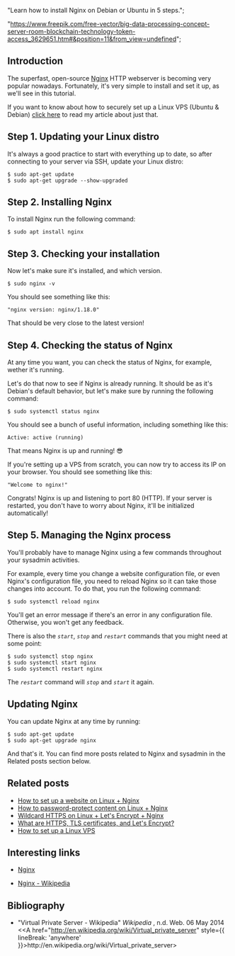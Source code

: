 






  "Learn how to install Nginx on Debian or Ubuntu in 5 steps.";



  "https://www.freepik.com/free-vector/big-data-processing-concept-server-room-blockchain-technology-token-access_3629651.htm#&position=11&from_view=undefined";











## Introduction

The superfast, open-source [Nginx](http://nginx.org/) HTTP webserver is becoming very popular nowadays.
Fortunately, it's very simple to install and set it up, as we'll see in this tutorial.

If you want to know about how to securely set up a Linux VPS (Ubuntu & Debian) [click here](/blog/how-to-securely-set-up-vps-server-tutorial-ubuntu-and-debian/) to read my article about just that.

<WarningBoxNoRunDollarSign />

## Step 1. Updating your Linux distro

It's always a good practice to start with everything up to date, so after connecting to your server via SSH, update your Linux distro:

```shell
$ sudo apt-get update
$ sudo apt-get upgrade --show-upgraded
```

## Step 2. Installing Nginx

To install Nginx run the following command:

```shell
$ sudo apt install nginx
```

## Step 3. Checking your installation

Now let's make sure it's installed, and which version.

```shell
$ sudo nginx -v
```

You should see something like this:

```shell
"nginx version: nginx/1.18.0"
```

That should be very close to the latest version!

## Step 4. Checking the status of Nginx

At any time you want, you can check the status of Nginx, for example, wether it's running.

Let's do that now to see if Nginx is already running. It should be as it's Debian's default behavior, but let's make sure by running the following command:

```shell
$ sudo systemctl status nginx
```

You should see a bunch of useful information, including something like this:

```shell
Active: active (running)
```

That means Nginx is up and running! 😎

If you're setting up a VPS from scratch, you can now try to access its IP on your browser.
You should see something like this:

```shell
"Welcome to nginx!"
```

Congrats!
Nginx is up and listening to port 80 (HTTP).
If your server is restarted, you don't have to worry about Nginx, it'll be initialized automatically!

## Step 5. Managing the Nginx process

You'll probably have to manage Nginx using a few commands throughout your sysadmin activities.

For example, every time you change a website configuration file, or even Nginx's configuration file, you need to reload Nginx so it can take those changes into account.
To do that, you run the following command:

```shell
$ sudo systemctl reload nginx
```

You'll get an error message if there's an error in any configuration file.
Otherwise, you won't get any feedback.

There is also the _`start`_, _`stop`_ and _`restart`_ commands that you might need at some point:

```shell
$ sudo systemctl stop nginx
$ sudo systemctl start nginx
$ sudo systemctl restart nginx
```

The _`restart`_ command will _`stop`_ and _`start`_ it again.

## Updating Nginx

You can update Nginx at any time by running:

```shell
$ sudo apt-get update
$ sudo apt-get upgrade nginx
```

And that's it. You can find more posts related to Nginx and sysadmin in the Related posts section below.

## Related posts

- [How to set up a website on Linux + Nginx](/blog/how-to-configure-a-website-on-nginx-and-linux-tutorial/)<br />
- [How to password-protect content on Linux + Nginx](/blog/how-to-password-protect-file-directory-nginx/)<br />
- [Wildcard HTTPS on Linux + Let's Encrypt + Nginx](/blog/how-to-wildcard-https-tls-linux-lets-encrypt-nginx/)<br />
- [What are HTTPS, TLS certificates, and Let's Encrypt?](/blog/what-are-https-tls-certificates-and-lets-encrypt/)<br />
- [How to set up a Linux VPS](/blog/how-to-securely-set-up-vps-server-tutorial-ubuntu-and-debian/)

## Interesting links

- [Nginx](http://nginx.org/)<br />

- [Nginx - Wikipedia](http://en.wikipedia.org/wiki/Nginx)

## Bibliography

- "Virtual Private Server - Wikipedia" _Wikipedia_ , n.d. Web. 06 May 2014 &#60;<A href="http://en.wikipedia.org/wiki/Virtual_private_server" style={{ lineBreak: 'anywhere' }}>ht<span />tp://en.wikipedia.org/wiki/Virtual_private_server</A>&#62;
